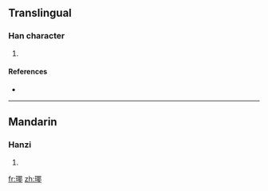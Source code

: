==Translingual==

===Han character===
{{Han char|rn=96|rad=玉|as=09|sn=13|four=|canj=一土尸十中 (MGSJL)}}

# {{defn|Han|sort=玉09}}

====References====
* {{Han ref|kx=0738.020|dkj=21124|dj=1148.220|hdz=21120.050|uh=7458|ud=29784}}

----

==Mandarin==

===Hanzi===
{{cmn-hanzi|pin=[[yé]] ([[ye2]]), [[yǐng]] ([[ying3]])|wg=yeh<sup>2</sup>, ying<sup>3</sup>}}

# {{defn|Mandarin|sort=玉09}}

[[fr:瑘]]
[[zh:瑘]]